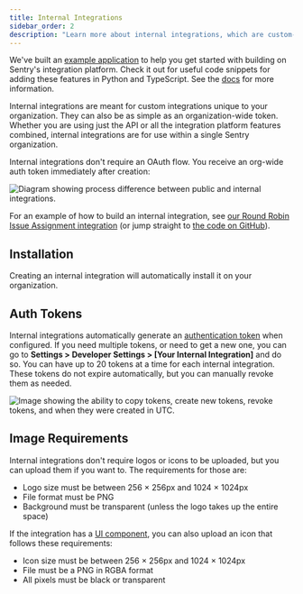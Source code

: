 ```yaml
---
title: Internal Integrations
sidebar_order: 2
description: "Learn more about internal integrations, which are custom-made for your organization."
---
```


<Alert>

We've built an [example application](https://github.com/getsentry/integration-platform-example) to help you get started with building on Sentry's integration platform. Check it out for useful code snippets for adding these features in Python and TypeScript. See the [docs](/organization/integrations/integration-platform/#example-app) for more information.

</Alert>

Internal integrations are meant for custom integrations unique to your organization. They can also be as simple as an organization-wide token. Whether you are using just the API or all the integration platform features combined, internal integrations are for use within a single Sentry organization.

Internal integrations don't require an OAuth flow. You receive an org-wide auth token immediately after creation:

![Diagram showing process difference between public and internal integrations.](./img/authentication-flow.png)

For an example of how to build an internal integration, see [our Round Robin Issue Assignment integration](https://blog.sentry.io/2019/11/21/customize-your-sentry-workflow-a-sample-internal-integration) (or jump straight to [the code on GitHub](https://github.com/getsentry/sentry-round-robin)).

## Installation

Creating an internal integration will automatically install it on your organization.

## Auth Tokens

Internal integrations automatically generate an [authentication token](/organization/integrations/integration-platform/#auth-tokens) when configured. If you need multiple tokens, or need to get a new one, you can go to **Settings > Developer Settings > [Your Internal Integration]** and do so.
You can have up to 20 tokens at a time for each internal integration.
These tokens do not expire automatically, but you can manually revoke them as needed.

![Image showing the ability to copy tokens, create new tokens, revoke tokens, and when they were created in UTC.](./img/tokens.png)

## Image Requirements

Internal integrations don't require logos or icons to be uploaded, but you can upload them if you want to. The requirements for those are:

- Logo size must be between 256 &times; 256px and 1024 &times; 1024px
- File format must be PNG
- Background must be transparent (unless the logo takes up the entire space)

If the integration has a [UI component](/organization/integrations/integration-platform/ui-components), you can also upload an icon that follows these requirements:

- Icon size must be between 256 &times; 256px and 1024 &times; 1024px
- File must be a PNG in RGBA format
- All pixels must be black or transparent
